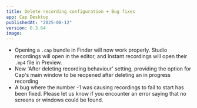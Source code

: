 ```yaml
---
title: Delete recording configuration + Bug fixes
app: Cap Desktop
publishedAt: "2025-08-12"
version: 0.3.64
image:
---
```


- Opening a `.cap` bundle in Finder will now work properly. Studio recordings will open in the editor, and Instant recordings will open their `.mp4` file in Preview.
- New 'After deleting recording behaviour' setting, providing the option for Cap's main window to be reopened after deleting an in progress recording
- A bug where the number -1 was causing recordings to fail to start has been fixed. Please let us know if you encounter an error saying that no screens or windows could be found.
